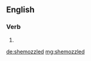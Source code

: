 ==English==

===Verb===
{{head|en}}

# {{en-past of|shemozzle}}

[[de:shemozzled]]
[[mg:shemozzled]]
